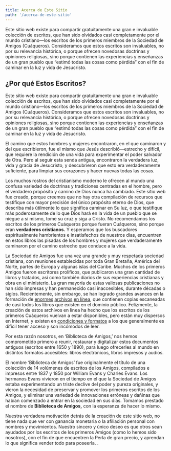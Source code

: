 ```yaml
---
title: Acerca de Este Sitio
path: '/acerca-de-este-sitio'
---
```


<Lead>
  Este sitio web existe para compartir gratuitamente una gran e invaluable colección de
  escritos, que han sido olvidados casi completamente por el mundo cristiano&mdash;los
  escritos de los primeros miembros de la Sociedad de Amigos (Cuáqueros). Consideramos que
  estos escritos son invaluables, no por su relevancia histórica, o porque ofrecen
  novedosas doctrinas y opiniones religiosas, sino porque contienen las experiencias y
  enseñanzas de un gran pueblo que “estimó todas las cosas como pérdida” con el fin de
  caminar en la luz y vida de Jesucristo.
</Lead>

## ¿Por qué Estos Escritos?

Este sitio web existe para compartir gratuitamente una gran e invaluable colección de
escritos, que han sido olvidados casi completamente por el mundo cristiano—los escritos de
los primeros miembros de la Sociedad de Amigos (Cuáqueros). Consideramos que estos
escritos son invaluables, no por su relevancia histórica, o porque ofrecen novedosas
doctrinas y opiniones religiosas, sino porque contienen las experiencias y enseñanzas de
un gran pueblo que “estimó todas las cosas como pérdida” con el fin de caminar en la luz y
vida de Jesucristo.

El camino que estos hombres y mujeres encontraron, en el que caminaron y del que
escribieron, fue el mismo que Jesús describió—estrecho y difícil, que requiere la
rendición de una vida para experimentar el poder salvador de Otra. Pero al seguir esta
senda antigua, encontraron la verdadera luz, vida y gracia de Jesucristo, y descubrieron
que esto era verdaderamente suficiente, para limpiar sus corazones y hacer nuevas todas
las cosas.

Los muchos rostros del cristianismo moderno le ofrecen al mundo una confusa variedad de
doctrinas y tradiciones centradas en el hombre, pero el verdadero propósito y camino de
Dios nunca ha cambiado. Este sitio web fue creado, porque creemos que no hay otra
compilación de recursos que testifique con mayor precisión del único propósito eterno de
Dios, que describa más útilmente lo que significa caminar en Su luz, o que testifique más
poderosamente de lo que Dios hará en la vida de un pueblo que se niegue a sí mismo, tome
su cruz y siga a Cristo. No recomendamos los escritos de los primeros Cuáqueros porque
fueran Cuáqueros, sino porque eran **verdaderos cristianos.** Y esperamos que los
buscadores espiritualmente hambrientos e insatisfechos de nuestros días, encuentren en
estos libros las pisadas de los hombres y mujeres que verdaderamente caminaron por el
camino estrecho que conduce a la vida.

La Sociedad de Amigos fue una vez una grande y muy respetada sociedad cristiana, con
reuniones establecidas por toda Gran Bretaña, América del Norte, partes de Europa y
algunas islas del Caribe. Muchos de los primeros Amigos fueron escritores prolíficos, que
publicaron una gran cantidad de libros y tratados, así como también diarios de sus
experiencias cristianas y obra en el ministerio. La gran mayoría de estas valiosas
publicaciones no han sido impresas y han permanecido casi inaccesibles, durante décadas o
siglos. Recientemente, sin embargo, se han logrado grandes avances en la formación de
[enormes](https://books.google.com/) [archivos](https://archive.org/details/texts)
[en línea](https://www.hathitrust.org/), que contienen copias escaneadas de casi todos los
libros que existen en el dominio público. Felizmente, la creación de estos archivos en
línea ha hecho que los escritos de los primeros Cuáqueros vuelvan a estar disponibles,
pero están muy dispersos en Internet, y existen en
[condiciones y formatos](https://books.google.com/books?id=LCEJAAAAQAAJ&printsec=frontcover&cad=0#v=onepage)
a los que generalmente es difícil tener acceso y son incómodos de leer.

Por esta razón nosotros, en ‘Biblioteca de Amigos,’ nos hemos comprometido primero a
reunir, restaurar y digitalizar estos documentos antiguos (escritos entre 1650 y 1890),
para luego ofrecerles al mundo en distintos formatos accesibles: libros electrónicos,
libros impresos y audios.

El nombre ‘Biblioteca de Amigos’ fue originalmente el título de una colección de 14
volúmenes de escritos de los Amigos, compilados e impresos entre 1837 y 1850 por William
Evans y Charles Evans. Los hermanos Evans vivieron en el tiempo en el que la Sociedad de
Amigos estaba experimentando un triste declive del poder y pureza originales, y vieron la
necesidad de preservar y promover los primeros escritos de los Amigos, y eliminar una
variedad de innovaciones erróneas y dañinas que habían comenzado a entrar en la sociedad
en sus días. Tomamos prestado el nombre de **Biblioteca de Amigos,** con la esperanza de
hacer lo mismo.

Nuestra verdadera motivación detrás de la creación de este sitio web, no tiene nada que
ver con ganancia monetaria o la afiliación personal con nombres y movimientos. Nuestro
sincero y único deseo es que otros sean ayudados por los escritos de los primeros Amigos
(como lo hemos sido nosotros), con el fin de que encuentren la Perla de gran precio, y
aprendan lo que significa vender todo para poseerla. .
